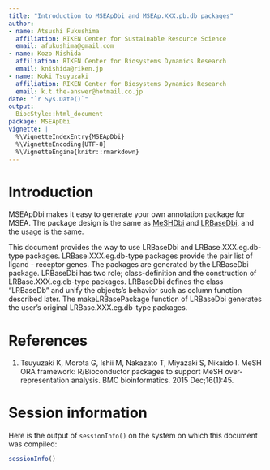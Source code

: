 ---
title: "Introduction to MSEApDbi and MSEAp.XXX.pb.db packages"
author:
- name: Atsushi Fukushima
  affiliation: RIKEN Center for Sustainable Resource Science
  email: afukushima@gmail.com
- name: Kozo Nishida
  affiliation: RIKEN Center for Biosystems Dynamics Research
  email: knishida@riken.jp
- name: Koki Tsuyuzaki
  affiliation: RIKEN Center for Biosystems Dynamics Research
  email: k.t.the-answer@hotmail.co.jp
date: "`r Sys.Date()`"  
output:
  BiocStyle::html_document
package: MSEApDbi
vignette: |
  %\VignetteIndexEntry{MSEApDbi}
  %\VignetteEncoding{UTF-8}
  %\VignetteEngine{knitr::rmarkdown}
---

# Introduction

MSEApDbi makes it easy to generate your own annotation package for MSEA.
The package design is the same as [MeSHDbi]() and [LRBaseDbi](), and the usage 
is the same.

This document provides the way to use LRBaseDbi and LRBase.XXX.eg.db-type
packages. LRBase.XXX.eg.db-type packages provide the pair list of ligand -
receptor genes. The packages are generated by the LRBaseDbi package. LRBaseDbi 
has two role; class-definition and the construction of LRBase.XXX.eg.db-type
packages. LRBaseDbi defines the class "LRBaseDb" and unify the objects’s 
behavior such as column function described later. The makeLRBasePackage 
function of LRBaseDbi generates the user’s original LRBase.XXX.eg.db-type
packages.

# References

1. Tsuyuzaki K, Morota G, Ishii M, Nakazato T, Miyazaki S, Nikaido I. MeSH ORA
framework: R/Bioconductor packages to support MeSH over-representation 
analysis. BMC bioinformatics. 2015 Dec;16(1):45.

# Session information {.unnumbered}

Here is the output of `sessionInfo()` on the system on which this
document was compiled:

```{r sessionInfo, echo=FALSE}
sessionInfo()
```